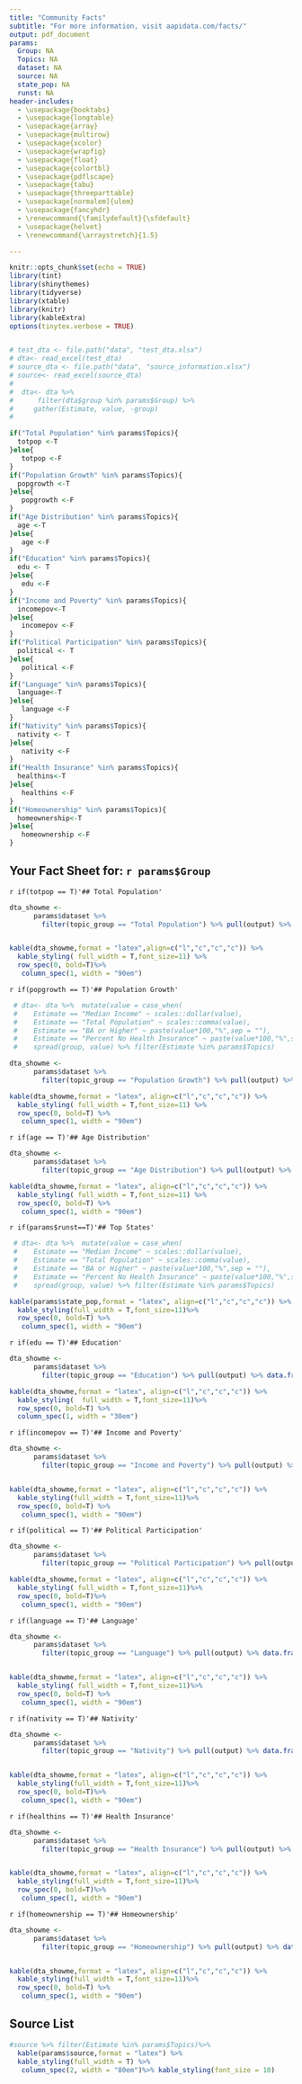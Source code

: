 ```yaml
---
title: "Community Facts"
subtitle: "For more information, visit aapidata.com/facts/"
output: pdf_document
params:
  Group: NA
  Topics: NA
  dataset: NA
  source: NA
  state_pop: NA
  runst: NA
header-includes:
  - \usepackage{booktabs}
  - \usepackage{longtable}
  - \usepackage{array}
  - \usepackage{multirow}
  - \usepackage{xcolor}
  - \usepackage{wrapfig}
  - \usepackage{float}
  - \usepackage{colortbl}
  - \usepackage{pdflscape}
  - \usepackage{tabu}
  - \usepackage{threeparttable}
  - \usepackage[normalem]{ulem}
  - \usepackage{fancyhdr}
  - \renewcommand{\familydefault}{\sfdefault}
  - \usepackage{helvet}
  - \renewcommand{\arraystretch}{1.5}

---
```


\addtolength{\headheight}{3cm}
\pagestyle{fancyplain}
\fancyhf{}
\chead{\includegraphics[height=3cm]{aapidata.png}}
\renewcommand{\headrulewidth}{0pt}

```r
knitr::opts_chunk$set(echo = TRUE)
library(tint)
library(shinythemes)
library(tidyverse)
library(xtable)
library(knitr)
library(kableExtra)
options(tinytex.verbose = TRUE)


# test_dta <- file.path("data", "test_dta.xlsx") 
# dta<- read_excel(test_dta)
# source_dta <- file.path("data", "source_information.xlsx") 
# source<- read_excel(source_dta)
# 
#  dta<- dta %>% 
#      filter(dta$group %in% params$Group) %>%
#     gather(Estimate, value, -group) 
#   

if("Total Population" %in% params$Topics){
  totpop <-T
}else{
   totpop <-F
}
if("Population Growth" %in% params$Topics){
  popgrowth <-T
}else{
   popgrowth <-F
}
if("Age Distribution" %in% params$Topics){
  age <-T
}else{
   age <-F
}
if("Education" %in% params$Topics){
  edu <- T
}else{
   edu <-F
}
if("Income and Poverty" %in% params$Topics){
  incomepov<-T
}else{
   incomepov <-F
}
if("Political Participation" %in% params$Topics){
  political <- T
}else{
   political <-F
}
if("Language" %in% params$Topics){
  language<-T
}else{
   language <-F
}
if("Nativity" %in% params$Topics){
  nativity <- T
}else{
   nativity <-F
}
if("Health Insurance" %in% params$Topics){
  healthins<-T
}else{
   healthins <-F
}
if("Homeownership" %in% params$Topics){
  homeownership<-T
}else{
   homeownership <-F
}    

```



## Your Fact Sheet for: `r params$Group`



`r if(totpop == T)'## Total Population'`


```r

dta_showme <- 
      params$dataset %>% 
        filter(topic_group == "Total Population") %>% pull(output) %>% data.frame()%>% rename(` `= label)


kable(dta_showme,format = "latex",align=c("l","c","c","c")) %>%
  kable_styling( full_width = T,font_size=11) %>%
  row_spec(0, bold=T)%>%
   column_spec(1, width = "90em") 
```


`r if(popgrowth == T)'## Population Growth'`


```r
 # dta<- dta %>%  mutate(value = case_when(
 #    Estimate == "Median Income" ~ scales::dollar(value),
 #    Estimate == "Total Population" ~ scales::comma(value),
 #    Estimate == "BA or Higher" ~ paste(value*100,"%",sep = ""),
 #    Estimate == "Percent No Health Insurance" ~ paste(value*100,"%",sep = ""))) %>%
 #    spread(group, value) %>% filter(Estimate %in% params$Topics) 

dta_showme <- 
      params$dataset %>% 
        filter(topic_group == "Population Growth") %>% pull(output) %>% data.frame()%>% rename(` `= label)

kable(dta_showme,format = "latex", align=c("l","c","c","c")) %>%
  kable_styling( full_width = T,font_size=11) %>%
  row_spec(0, bold=T) %>%
   column_spec(1, width = "90em")

```

`r if(age == T)'## Age Distribution'`


```r

dta_showme <- 
      params$dataset %>% 
        filter(topic_group == "Age Distribution") %>% pull(output) %>% data.frame()%>% rename(` `= label)

kable(dta_showme,format = "latex", align=c("l","c","c","c")) %>%
  kable_styling( full_width = T,font_size=11) %>%
  row_spec(0, bold=T) %>%
   column_spec(1, width = "90em")

```



`r if(params$runst==T)'## Top States'`

```r
 # dta<- dta %>%  mutate(value = case_when(
 #    Estimate == "Median Income" ~ scales::dollar(value),
 #    Estimate == "Total Population" ~ scales::comma(value),
 #    Estimate == "BA or Higher" ~ paste(value*100,"%",sep = ""),
 #    Estimate == "Percent No Health Insurance" ~ paste(value*100,"%",sep = ""))) %>%
 #    spread(group, value) %>% filter(Estimate %in% params$Topics) 

kable(params$state_pop,format = "latex", align=c("l","c","c","c")) %>% 
  kable_styling(full_width = T,font_size=11)%>%
  row_spec(0, bold=T) %>%
   column_spec(1, width = "90em")

```



`r if(edu == T)'## Education'`

```r
dta_showme <- 
      params$dataset %>% 
        filter(topic_group == "Education") %>% pull(output) %>% data.frame()%>% rename(` `= label)

kable(dta_showme,format = "latex", align=c("l","c","c","c")) %>%
  kable_styling(  full_width = T,font_size=11)%>%
  row_spec(0, bold=T) %>%
  column_spec(1, width = "30em")

```

`r if(incomepov == T)'## Income and Poverty'`


```r
dta_showme <- 
      params$dataset %>% 
        filter(topic_group == "Income and Poverty") %>% pull(output) %>% data.frame()%>% rename(` `= label)


kable(dta_showme,format = "latex", align=c("l","c","c","c")) %>%
  kable_styling(full_width = T,font_size=11)%>%
  row_spec(0, bold=T) %>%
   column_spec(1, width = "90em")

```


`r if(political == T)'## Political Participation'`

```r
dta_showme <- 
      params$dataset %>% 
        filter(topic_group == "Political Participation") %>% pull(output) %>% data.frame()%>% rename(` `= label)

kable(dta_showme,format = "latex", align=c("l","c","c","c")) %>%
  kable_styling( full_width = T,font_size=11)%>%
  row_spec(0, bold=T)%>%
   column_spec(1, width = "90em")

```

`r if(language == T)'## Language'`


```r
dta_showme <- 
      params$dataset %>% 
        filter(topic_group == "Language") %>% pull(output) %>% data.frame()%>% rename(` `= label)


kable(dta_showme,format = "latex", align=c("l","c","c","c")) %>%
  kable_styling( full_width = T,font_size=11)%>%
  row_spec(0, bold=T) %>%
   column_spec(1, width = "90em")

```


`r if(nativity == T)'## Nativity'`


```r
dta_showme <- 
      params$dataset %>% 
        filter(topic_group == "Nativity") %>% pull(output) %>% data.frame()%>% rename(` `= label)


kable(dta_showme,format = "latex", align=c("l","c","c","c")) %>%
  kable_styling(full_width = T,font_size=11)%>%
  row_spec(0, bold=T)%>%
   column_spec(1, width = "90em")

```

`r if(healthins == T)'## Health Insurance'`


```r
dta_showme <- 
      params$dataset %>% 
        filter(topic_group == "Health Insurance") %>% pull(output) %>% data.frame()%>% rename(` `= label)


kable(dta_showme,format = "latex", align=c("l","c","c","c")) %>%
  kable_styling(full_width = T,font_size=11)%>%
  row_spec(0, bold=T)%>%
   column_spec(1, width = "90em")

```


`r if(homeownership == T)'## Homeownership'`


```r
dta_showme <- 
      params$dataset %>% 
        filter(topic_group == "Homeownership") %>% pull(output) %>% data.frame()%>% rename(` `= label)


kable(dta_showme,format = "latex", align=c("l","c","c","c")) %>%
  kable_styling(full_width = T,font_size=11)%>%
  row_spec(0, bold=T) %>%
   column_spec(1, width = "90em")

```





\newpage

## Source List


```r
#source %>% filter(Estimate %in% params$Topics)%>%
  kable(params$source,format = "latex") %>%
  kable_styling(full_width = T) %>%
   column_spec(2, width = "80em")%>% kable_styling(font_size = 10)
```


